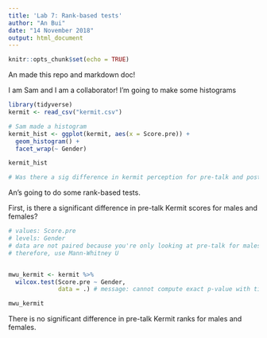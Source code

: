 ```yaml
---
title: 'Lab 7: Rank-based tests'
author: "An Bui"
date: "14 November 2018"
output: html_document
---
```


```r
knitr::opts_chunk$set(echo = TRUE)
```

An made this repo and markdown doc!

I am Sam and I am a collaborator! I'm going to make some histograms

```r
library(tidyverse)
kermit <- read_csv("kermit.csv")

# Sam made a histogram
kermit_hist <- ggplot(kermit, aes(x = Score.pre)) +
  geom_histogram() +
  facet_wrap(~ Gender)

kermit_hist

# Was there a sig difference in kermit perception for pre-talk and post-talk scores?
```

An's going to do some rank-based tests.  

First, is there a significant difference in pre-talk Kermit scores for males and females?
```r
# values: Score.pre
# levels: Gender
# data are not paired because you're only looking at pre-talk for males and females
# therefore, use Mann-Whitney U


mwu_kermit <- kermit %>% 
  wilcox.test(Score.pre ~ Gender, 
              data = .) # message: cannot compute exact p-value with ties, which is fine - just a correction for ties

mwu_kermit
```
There is no significant difference in pre-talk Kermit ranks for males and females.













